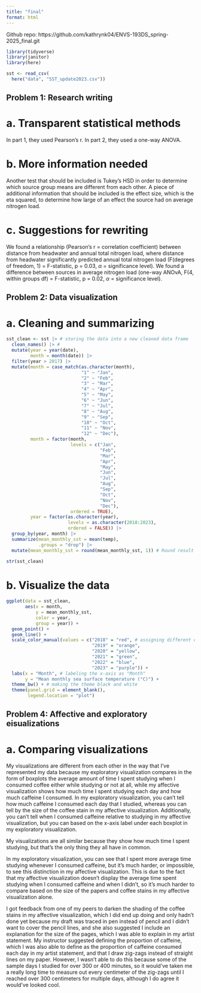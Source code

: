 ```yaml
---
title: "final"
format: html
---
```


Github repo: https://github.com/kathrynk04/ENVS-193DS_spring-2025_final.git

```r
library(tidyverse)
library(janitor)
library(here)

sst <- read_csv(
  here("data", "SST_update2023.csv"))
```

## Problem 1: Research writing

# a. Transparent statistical methods

In part 1, they used Pearson's r. In part 2, they used a one-way ANOVA.

# b. More information needed

Another test that should be included is Tukey's HSD in order to determine which source group means are different from each other. A piece of additional information that should be included is the effect size, which is the eta squared, to determine how large of an effect the source had on average nitrogen load.

# c. Suggestions for rewriting

We found a relationship (Pearson's r = correlation coefficient) between distance from headwater and annual total nitrogen load, where distance from headwater significantly predicted annual total nitrogen load (F(degrees of freedom, 1) = F-statistic, p = 0.03, $\alpha$ = significance level). We found a difference between sources in average nitrogen load (one-way ANOvA, F(4, within groups df) = F-statistic, p = 0.02, $\alpha$ = significance level).

## Problem 2: Data visualization

# a. Cleaning and summarizing

```r
sst_clean <- sst |> # storing the data into a new cleaned data frame
  clean_names() |> #
  mutate(year = year(date),
         month = month(date)) |>
  filter(year > 2017) |>
  mutate(month = case_match(as.character(month),
                            "1" ~ "Jan",
                            "2" ~ "Feb",
                            "3" ~ "Mar",
                            "4" ~ "Apr",
                            "5" ~ "May",
                            "6" ~ "Jun",
                            "7" ~ "Jul",
                            "8" ~ "Aug",
                            "9" ~ "Sep",
                            "10" ~ "Oct",
                            "11" ~ "Nov",
                            "12" ~ "Dec"),
         month = factor(month,
                        levels = c("Jan",
                                   "Feb",
                                   "Mar",
                                   "Apr",
                                   "May",
                                   "Jun",
                                   "Jul",
                                   "Aug",
                                   "Sep",
                                   "Oct",
                                   "Nov",
                                   "Dec"),
                        ordered = TRUE),
         year = factor(as.character(year),
                       levels = as.character(2018:2023),
                       ordered = FALSE)) |>
  group_by(year, month) |>
  summarize(mean_monthly_sst = mean(temp),
            .groups = "drop") |>
  mutate(mean_monthly_sst = round(mean_monthly_sst, 1)) # Round result

str(sst_clean)
```

# b. Visualize the data

```r
ggplot(data = sst_clean,
       aes(x = month,
           y = mean_monthly_sst,
           color = year,
           group = year)) +
  geom_point() +
  geom_line() +
  scale_color_manual(values = c("2018" = "red", # assigning different colors to each year
                                "2019" = "orange",
                                "2020" = "yellow",
                                "2021" = "green",
                                "2022" = "blue",
                                "2023" = "purple")) +
  labs(x = "Month", # labeling the x-axis as "Month"
       y = "Mean monthly sea surface temperature (°C)") +
  theme_bw() + # making the theme black and white
  theme(panel.grid = element_blank(),
        legend.location = "plot")
```

## Problem 4: Affective and exploratory eisualizations

# a. Comparing visualizations

My visualizations are different from each other in the way that I've represented my data because my exploratory visualization compares in the form of boxplots the average amount of time I spent studying when I consumed coffee either while studying or not at all, while my affective visualization shows how much time I spent studying each day and how much caffeine I consumed. In my exploratory visualization, you can't tell how much caffeine I consumed each day that I studied, whereas you can tell by the size of the coffee stain in my affective visualization. Additionally, you can't tell when I consumed caffeine relative to studying in my affective visualization, but you can based on the x-axis label under each boxplot in my exploratory visualization.

My visualizations are all similar because they show how much time I spent studying, but that's the only thing they all have in common.

In my exploratory visualization, you can see that I spent more average time studying whenever I consumed caffeine, but it's much harder, or impossible, to see this distinction in my affective visualization. This is due to the fact that my affective visualization doesn't display the average time spent studying when I consumed caffeine and when I didn't, so it's much harder to compare based on the size of the papers and coffee stains in my affective visualization alone.

I got feedback from one of my peers to darken the shading of the coffee stains in my affective visualization, which I did end up doing and only hadn't done yet because my draft was traced in pen instead of pencil and I didn't want to cover the pencil lines, and she also suggested I include an explanation for the size of the pages, which I was able to explain in my artist statement. My instructor suggested defining the proportion of caffeine, which I was also able to define as the proportion of caffeine consumed each day in my artist statement, and that I draw zig-zags instead of straight lines on my paper. However, I wasn't able to do this because some of the sample days I studied for over 300 or 400 minutes, so it would've taken me a really long time to measure out every centimeter of the zig-zags until I reached over 300 centimeters for multiple days, although I do agree it would've looked cool.